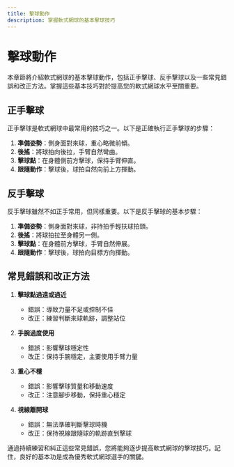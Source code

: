 ```yaml
---
title: 擊球動作
description: 掌握軟式網球的基本擊球技巧
---
```


# 擊球動作

本章節將介紹軟式網球的基本擊球動作，包括正手擊球、反手擊球以及一些常見錯誤和改正方法。掌握這些基本技巧對於提高您的軟式網球水平至關重要。

## 正手擊球

正手擊球是軟式網球中最常用的技巧之一。以下是正確執行正手擊球的步驟：

1. **準備姿勢**：側身面對來球，重心略微前傾。
2. **後搖**：將球拍向後拉，手臂自然彎曲。
3. **擊球點**：在身體側前方擊球，保持手臂伸直。
4. **跟隨動作**：擊球後，球拍自然向前上方揮動。

## 反手擊球

反手擊球雖然不如正手常用，但同樣重要。以下是反手擊球的基本步驟：

1. **準備姿勢**：側身面對來球，非持拍手輕扶球拍頭。
2. **後搖**：將球拍拉至身體另一側。
3. **擊球點**：在身體前方擊球，手臂自然伸展。
4. **跟隨動作**：擊球後，球拍向目標方向揮動。

## 常見錯誤和改正方法

1. **擊球點過遠或過近**
   - 錯誤：導致力量不足或控制不佳
   - 改正：練習判斷來球軌跡，調整站位

2. **手腕過度使用**
   - 錯誤：影響擊球穩定性
   - 改正：保持手腕穩定，主要使用手臂力量

3. **重心不穩**
   - 錯誤：影響擊球質量和移動速度
   - 改正：注意腳步移動，保持重心穩定

4. **視線離開球**
   - 錯誤：無法準確判斷擊球時機
   - 改正：保持視線跟隨球的軌跡直到擊球

通過持續練習和糾正這些常見錯誤，您將能夠逐步提高軟式網球的擊球技巧。記住，良好的基本功是成為優秀軟式網球選手的關鍵。
